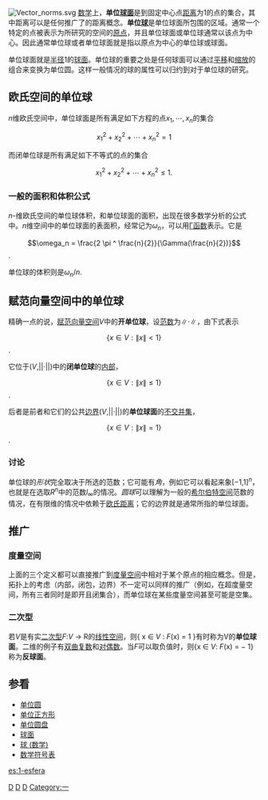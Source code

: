 [[File:Vector_norms.svg|frame]]
[[数学|数学]]上，'''单位[[球面|球面]]'''是到固定中心点[[距离|距离]]为1的点的集合，其中距离可以是任何推广了的距离概念。'''单位[[球_(数学)|球]]'''是单位球面所包围的区域。通常一个特定的点被表示为所研究的空间的[[原点|原点]]，并且单位球面或单位球通常以该点为中心。因此通常单位球或者单位球面就是指以原点为中心的单位球或球面。

单位球面就是[[半径|半径]]1的[[球面|球面]]。单位球的重要之处是任何球面可以通过[[平移|平移]]和[[缩放|缩放]]的组合来变换为单位圆。这样一般情况的球的属性可以归约到对于单位球的研究。

== 欧氏空间的单位球 ==

''n''维欧氏空间中，单位球面是所有满足如下方程的点<math>x_1, \cdots, x_n</math>的集合

:<math> x_1^2 + x_2^2 + \cdots + x_n ^2 = 1</math>

而闭单位球是所有满足如下不等式的点的集合

:<math> x_1^2 + x_2^2 + \cdots + x_n ^2 \le 1.</math>

=== 一般的面积和体积公式 ===

''n''-维欧氏空间的单位球体积，和单位球面的面积，出现在很多数学分析的公式中。''n''维空间中的单位球面的表面积，经常记为<math>\omega_n</math>，可以用[[Γ函数|Γ函数]]表示。它是

:<math>\omega_n = \frac{2 \pi ^ \frac{n}{2}}{\Gamma(\frac{n}{2})}</math>.

单位球的体积则是<math>\omega_n / n</math>.

== 赋范向量空间中的单位球 ==

精确一点的说，[[赋范向量空间|赋范向量空间]]<math>V</math>中的'''开单位球'''，设[[范数|范数]]为<math>\|\cdot\|</math>，由下式表示

:<math> \{ x\in V: \|x\|<1 \}</math>. 

它位于(''V'',||·||)中的'''闭单位球'''的[[内部|内部]]，

:<math> \{ x\in V: \|x\|\le 1\}</math>.

后者是前者和它们的公共[[边界|边界]](''V'',||·||)的'''单位球面'''的[[不交并集|不交并集]]，

:<math> \{ x\in V: \|x\| = 1 \}</math>. 

=== 讨论 ===

单位球的''形状''完全取决于所选的范数；它可能有''角''，例如它可以看起来象[−1,1]<sup>''n''</sup>，也就是在选取''R''<sup>''n''</sup>中的范数''l''<sub>∞</sub>的情况。''圆球''可以理解为一般的[[希尔伯特空间|希尔伯特空间]]范数的情况，在有限维的情况中依赖于[[欧氏距离|欧氏距离]]；它的边界就是通常所指的单位球面。

== 推广 ==
=== 度量空间 ===
上面的三个定义都可以直接推广到[[度量空间|度量空间]]中相对于某个原点的相应概念。但是，拓扑上的考虑（内部，闭包，边界）不一定可以同样的推广（例如，在超度量空间，所有三者同时是即开且闭集合），而单位球在某些度量空间甚至可能是空集。

=== 二次型 ===
若''V''是有实[[二次型|二次型]]''F'':''V'' → R的[[线性空间|线性空间]]，则{ x ∈ ''V'' : ''F''(x) = 1 }有时称为V的'''单位球面'''。二维的例子有[[双曲复数|双曲复数]]和[[对偶数|对偶数]]。当''F''可以取负值时，则{x ∈ ''V'': ''F''(x) = − 1}称为'''反球面'''。

== 参看 ==

* [[单位圆|单位圆]]
* [[单位正方形|单位正方形]]
* [[单位圆盘|单位圆盘]]
* [[球面|球面]]
* [[球_(数学)|球 (数学)]]
* [[数学符号表|数学符号表]]

[[Category:泛函分析|D]]
[[Category:度量几何|D]]
[[Category:范数|D]]
[[Category:一|Category:一]]

[[es:1-esfera|es:1-esfera]]